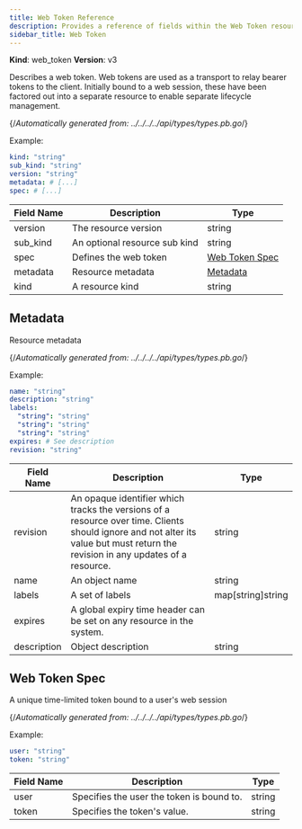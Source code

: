 ```yaml
---
title: Web Token Reference
description: Provides a reference of fields within the Web Token resource, which you can manage with tctl.
sidebar_title: Web Token
---
```


**Kind**: web_token
**Version**: v3

Describes a web token. Web tokens are used as a transport to relay bearer tokens to the client. Initially bound to a web session, these have been factored out into a separate resource to enable separate lifecycle management.

{/*Automatically generated from: ../../../../api/types/types.pb.go*/}

Example:

```yaml
kind: "string"
sub_kind: "string"
version: "string"
metadata: # [...]
spec: # [...]
```
|Field Name|Description|Type|
|---|---|---|
|version|The resource version|string|
|sub_kind|An optional resource sub kind|string|
|spec|Defines the web token|[Web Token Spec](#web-token-spec)|
|metadata|Resource metadata|[Metadata](#metadata)|
|kind|A resource kind|string|

## Metadata

Resource metadata

{/*Automatically generated from: ../../../../api/types/types.pb.go*/}

Example:

```yaml
name: "string"
description: "string"
labels: 
  "string": "string"
  "string": "string"
  "string": "string"
expires: # See description
revision: "string"
```

|Field Name|Description|Type|
|---|---|---|
|revision|An opaque identifier which tracks the versions of a resource over time. Clients should ignore and not alter its value but must return the revision in any updates of a resource.|string|
|name|An object name|string|
|labels|A set of labels|map[string]string|
|expires|A global expiry time header can be set on any resource in the system.||
|description|Object description|string|

## Web Token Spec

A unique time-limited token bound to a user's web session

{/*Automatically generated from: ../../../../api/types/types.pb.go*/}

Example:

```yaml
user: "string"
token: "string"
```

|Field Name|Description|Type|
|---|---|---|
|user|Specifies the user the token is bound to.|string|
|token|Specifies the token's value.|string|

